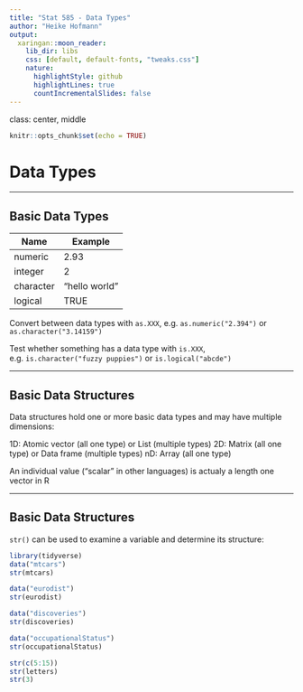 ```yaml
---
title: "Stat 585 - Data Types"
author: "Heike Hofmann"
output:
  xaringan::moon_reader:
    lib_dir: libs
    css: [default, default-fonts, "tweaks.css"]
    nature:
      highlightStyle: github
      highlightLines: true
      countIncrementalSlides: false
---
```

class: center, middle


```r
knitr::opts_chunk$set(echo = TRUE)
```

# Data Types

---

## Basic Data Types

Name | Example
---- | -------
numeric | 2.93
integer | 2
character | "hello world"
logical | TRUE

Convert between data types with `as.XXX`, e.g. `as.numeric("2.394")` or `as.character("3.14159")`

Test whether something has a data type with `is.XXX`, e.g. `is.character("fuzzy puppies")` or `is.logical("abcde")`

---

## Basic Data Structures

Data structures hold one or more basic data types and may have multiple dimensions:

1D: Atomic vector (all one type) or List (multiple types)
2D: Matrix (all one type) or Data frame (multiple types)
nD: Array (all one type)

An individual value ("scalar" in other languages) is actualy a length one vector in R

---

## Basic Data Structures

`str()` can be used to examine a variable and determine its structure:

```r
library(tidyverse)
data("mtcars")
str(mtcars)

data("eurodist")
str(eurodist)

data("discoveries")
str(discoveries)

data("occupationalStatus")
str(occupationalStatus)

str(c(5:15))
str(letters)
str(3)
```
